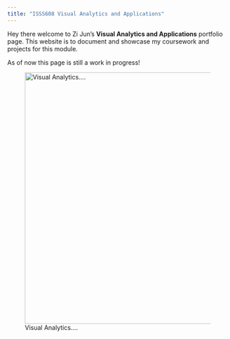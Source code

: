 ```yaml
---
title: "ISSS608 Visual Analytics and Applications"
---
```


Hey there welcome to Zi Jun's **Visual Analytics and Applications** portfolio page. This website is to document and showcase my coursework and projects for this module.

As of now this page is still a work in progress!

![Visual Analytics....](images/13333499_7332.jpg){fig-align="center" width="572"}

